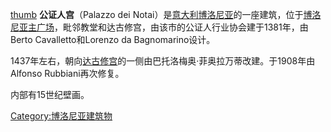 [[image:Bologna-vista02.jpg|thumb]]
'''公证人宫'''（Palazzo dei Notai）是[[意大利|意大利]][[博洛尼亚|博洛尼亚]]的一座建筑，位于[[博洛尼亚主广场|博洛尼亚主广场]]，毗邻教堂和达古修宫，由该市的公证人行业协会建于1381年，由Berto Cavalletto和Lorenzo da Bagnomarino设计。

1437年左右，朝向[[达古修宫|达古修宫]]的一侧由巴托洛梅奥·菲奥拉万蒂改建。于1908年由Alfonso Rubbiani再次修复。

内部有15世纪壁画。

{{coord|44|29|34|N|11|20|37|E|display=title|region:IT_type:city_source:dewiki}}
[[Category:博洛尼亚建筑物|Category:博洛尼亚建筑物]]